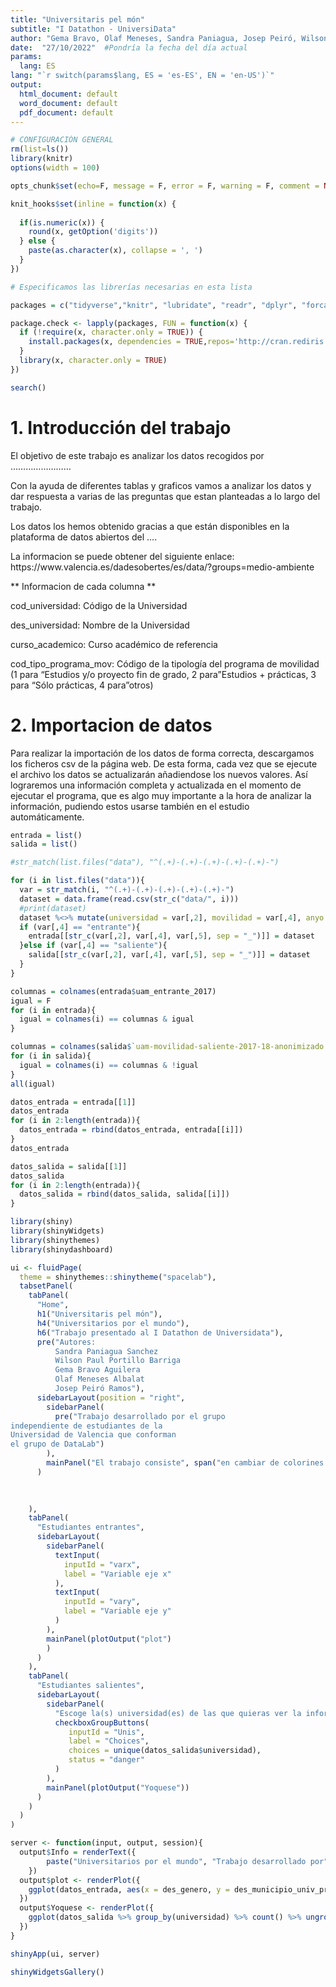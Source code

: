 ```yaml
---
title: "Universitaris pel món"
subtitle: "I Datathon - UniversiData"
author: "Gema Bravo, Olaf Meneses, Sandra Paniagua, Josep Peiró, Wilson Portillo"
date:  "27/10/2022"  #Pondría la fecha del día actual
params:
  lang: ES
lang: "`r switch(params$lang, ES = 'es-ES', EN = 'en-US')`"
output:
  html_document: default
  word_document: default
  pdf_document: default
---
```



```r
# CONFIGURACIÓN GENERAL
rm(list=ls())
library(knitr)
options(width = 100)

opts_chunk$set(echo=F, message = F, error = F, warning = F, comment = NA, fig.align = 'center', dpi = 200, tidy = F, cache.path = '.cache/', fig.path = './figura/')

knit_hooks$set(inline = function(x) {
  
  if(is.numeric(x)) {
    round(x, getOption('digits'))
  } else {
    paste(as.character(x), collapse = ', ')
  }
})

```

```r

# Especificamos las librerías necesarias en esta lista

packages = c("tidyverse","knitr", "lubridate", "readr", "dplyr", "forcats", "lubridate", "magrittr", "stringr", "tibble", "tidyr", "datasets", "RColorBrewer","nycflights13", "base", "datasets", "ggplot2", "plotly", "highcharter", "purrr", "shiny", "shinyWidgets", "shinythemes", "shinydashboard", "plotly")

package.check <- lapply(packages, FUN = function(x) {
  if (!require(x, character.only = TRUE)) {
    install.packages(x, dependencies = TRUE,repos='http://cran.rediris.es')
  }
  library(x, character.only = TRUE)
})

search()

```

\bigskip

\bigskip

\noindent\makebox[\linewidth]{\rule{\textwidth}{0.4pt}}

\bigskip

\tableofcontents

\bigskip

\noindent\makebox[\linewidth]{\rule{\textwidth}{0.4pt}}


\newpage



# 1. Introducción del trabajo

El objetivo de este trabajo es analizar los datos recogidos por ........................



Con la ayuda de diferentes tablas y graficos vamos a analizar los datos y dar respuesta a varias de las preguntas que estan planteadas a lo largo del trabajo.

Los datos los hemos obtenido gracias a que están disponibles en la plataforma de datos abiertos del ....



La informacion se puede obtener del siguiente enlace: https://www.valencia.es/dadesobertes/es/data/?groups=medio-ambiente


  ** Informacion de cada columna ** 



cod_universidad: Código de la Universidad

des_universidad: 	Nombre de la Universidad

curso_academico: Curso académico de referencia

cod_tipo_programa_mov: Código de la tipología del programa de movilidad (1 para "Estudios y/o proyecto fin de grado, 2 para "Estudios + prácticas, 3 para "Sólo prácticas, 4 para "otros)








# 2. Importacion de datos

Para realizar la importación de los datos de forma correcta, descargamos los ficheros csv de la página web. De esta forma, cada vez que se ejecute el archivo los datos se actualizarán añadiendose los nuevos valores. Así lograremos una información completa y actualizada en el momento de ejecutar el programa, que es algo muy importante a la hora de analizar la información, pudiendo estos usarse  también en el estudio automáticamente.

```r
entrada = list()
salida = list()

#str_match(list.files("data"), "^(.+)-(.+)-(.+)-(.+)-(.+)-")

for (i in list.files("data")){
  var = str_match(i, "^(.+)-(.+)-(.+)-(.+)-(.+)-")
  dataset = data.frame(read.csv(str_c("data/", i)))
  #print(dataset)
  dataset %<>% mutate(universidad = var[,2], movilidad = var[,4], anyo = var[,5])
  if (var[,4] == "entrante"){
    entrada[[str_c(var[,2], var[,4], var[,5], sep = "_")]] = dataset
  }else if (var[,4] == "saliente"){
    salida[[str_c(var[,2], var[,4], var[,5], sep = "_")]] = dataset
  }
}
```

```r
columnas = colnames(entrada$uam_entrante_2017)
igual = F
for (i in entrada){
  igual = colnames(i) == columnas & igual
}

columnas = colnames(salida$`uam-movilidad-saliente-2017-18-anonimizado.csv`)
for (i in salida){
  igual = colnames(i) == columnas & !igual
}
all(igual)
```

```r
datos_entrada = entrada[[1]]
datos_entrada
for (i in 2:length(entrada)){
  datos_entrada = rbind(datos_entrada, entrada[[i]])
}
datos_entrada

datos_salida = salida[[1]]
datos_salida
for (i in 2:length(entrada)){
  datos_salida = rbind(datos_salida, salida[[i]])
}
```

```r
library(shiny)
library(shinyWidgets)
library(shinythemes)
library(shinydashboard)
```

```r
ui <- fluidPage(
  theme = shinythemes::shinytheme("spacelab"),
  tabsetPanel(
    tabPanel(
      "Home",
      h1("Universitaris pel món"),
      h4("Universitarios por el mundo"),
      h6("Trabajo presentado al I Datathon de Universidata"),
      pre("Autores:
          Sandra Paniagua Sanchez
          Wilson Paul Portillo Barriga
          Gema Bravo Aguilera
          Olaf Meneses Albalat
          Josep Peiró Ramos"),
      sidebarLayout(position = "right",
        sidebarPanel(
          pre("Trabajo desarrollado por el grupo 
independiente de estudiantes de la 
Universidad de Valencia que conforman 
el grupo de DataLab") 
        ),
        mainPanel("El trabajo consiste", span("en cambiar de colorines las letras", style = "color:coral"))
      )
      
      

    ),
    tabPanel(
      "Estudiantes entrantes",
      sidebarLayout(
        sidebarPanel(
          textInput(
            inputId = "varx",
            label = "Variable eje x"
          ),
          textInput(
            inputId = "vary",
            label = "Variable eje y"
          )
        ),
        mainPanel(plotOutput("plot")
        )
      )
    ),
    tabPanel(
      "Estudiantes salientes",
      sidebarLayout(
        sidebarPanel(
          "Escoge la(s) universidad(es) de las que quieras ver la informacion.",
          checkboxGroupButtons(
             inputId = "Unis",
             label = "Choices", 
             choices = unique(datos_salida$universidad),
             status = "danger"
          )
        ),
        mainPanel(plotOutput("Yoquese"))
      )
    )
  )
)

server <- function(input, output, session){
  output$Info = renderText({
		paste("Universitarios por el mundo", "Trabajo desarrollado por", sep="\n")
	})
  output$plot <- renderPlot({
    ggplot(datos_entrada, aes(x = des_genero, y = des_municipio_univ_procedencia))+geom_point()
  })
  output$Yoquese <- renderPlot({
    ggplot(datos_salida %>% group_by(universidad) %>% count() %>% ungroup()%>% filter(universidad %in% input$Unis) , aes(universidad, n))+geom_col()
  })
}

shinyApp(ui, server)
```
```r
shinyWidgetsGallery()
```

